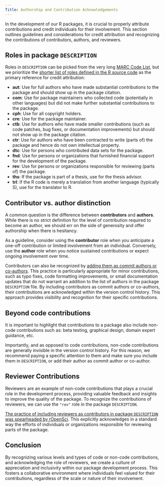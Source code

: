 ```yaml
---
Title: Authorship and Contribution Acknowledgements
---
```


In the development of our R packages, it is crucial to properly attribute contributions and credit individuals for their involvement. This section outlines guidelines and considerations for credit attribution and recognizing the contributions of contributors, authors, and reviewers.

## Roles in package `DESCRIPTION`

Roles in `DESCRIPTION` can be picked from the very long [MARC Code List](https://www.loc.gov/marc/relators/relacode.html), but we prioritize the [shorter list of roles defined in the R source code](https://github.com/r-devel/r-svn/blob/dc6a7d6cf9582ca401b1fc386c86046974d34901/src/library/utils/R/sysdata.R#L28-L39) as the primary reference for credit attribution:

- **aut**: Use for full authors who have made substantial contributions to the package and should show up in the package citation.
- **com**: Use for package maintainers who collected code (potentially in other languages) but did not make further substantial contributions to the package.
- **cph**: Use for all copyright holders.
- **cre**: Use for the package maintainer.
- **ctb**: Use for authors who have made smaller contributions (such as code patches, bug fixes, or documentation improvements) but should not show up in the package citation.
- **ctr**: Use for authors who have been contracted to write (parts of) the package and hence do not own intellectual property.
- **dtc**: Use for persons who contributed data sets for the package.
- **fnd**: Use for persons or organizations that furnished financial support for the development of the package.
- **rev**: Use for persons or organizations responsible for reviewing (parts of) the package.
- **ths**: If the package is part of a thesis, use for the thesis advisor.
- **trl**: If the R code is merely a translation from another language (typically S), use for the translator to R.

## Contributor vs. author distinction

A common question is the difference between **contributors** and **authors**. While there is no strict definition for the level of contribution required to become an author, we should err on the side of generosity and offer authorship when there is hesitancy.

As a guideline, consider using the **contributor** role when you anticipate a one-off contribution or limited involvement from an individual. Conversely, use the **author** role when you notice sustained contributions or expect ongoing involvement over time.

Contributors can also be recognized by [adding them as commit authors or co-authors](https://github.blog/2018-01-29-commit-together-with-co-authors/). This practice is particularly appropriate for minor contributions, such as typo fixes, code formatting improvements, or small documentation updates that do not warrant an addition to the list of authors in the package `DESCRIPTION` file. By including contributors as commit authors or co-authors, their contributions are acknowledged within the version control history. This approach provides visibility and recognition for their specific contributions.

## Beyond code contributions

It is important to highlight that contributions to a package also include non-code contributions such as: beta testing, graphical design, domain expert guidance, etc.

Importantly, and as opposed to code contributions, non-code contributions are generally invisible in the version control history. For this reason, we recommend paying a specific attention to them and make sure you include them in `DESCRIPTION`, or add their author as commit author or co-author.

## Reviewer Contributions

Reviewers are an example of non-code contributions that plays a crucial role in the development process, providing valuable feedback and insights to improve the quality of the package. To recognize the contributions of reviewers, we can use the `"rev"` role in the package `DESCRIPTION`.

[The practice of including reviewers as contributors in package `DESCRIPTION` was spearheaded by rOpenSci](https://ropensci.org/blog/2018/03/16/thanking-reviewers-in-metadata/). This explicitly acknowledges in a standard way the efforts of individuals or organizations responsible for reviewing parts of the package.

## Conclusion

By recognizing various levels and types of code or non-code contributions, and acknowledging the role of reviewers, we create a culture of appreciation and inclusivity within our package development process. This fosters a collaborative environment where individuals feel valued for their contributions, regardless of the scale or nature of their involvement.
